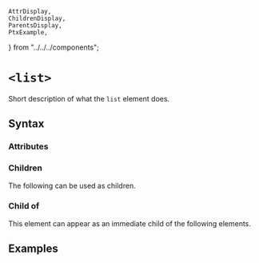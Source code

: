     AttrDisplay,
    ChildrenDisplay,
    ParentsDisplay,
    PtxExample,
} from "../../../components";

# `<list>`

Short description of what the `list` element does.

## Syntax

### Attributes

<AttrDisplay name="list" />

### Children

The following can be used as children.

<ChildrenDisplay name="list" />

### Child of

This element can appear as an immediate child of the following elements.

<ParentsDisplay name="list" />

## Examples

    
